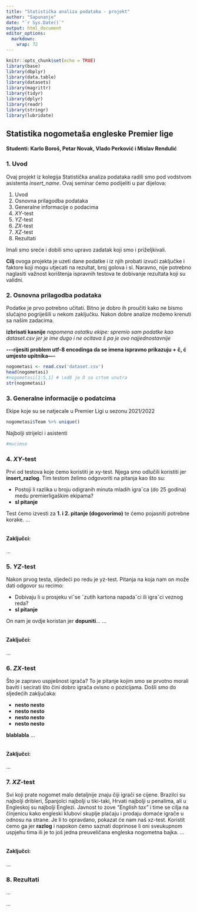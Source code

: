```yaml
---
title: "Statistička analiza podataka - projekt"
author: "Sapunanje"
date: "`r Sys.Date()`"
output: html_document
editor_options: 
  markdown: 
    wrap: 72
---
```


```r
knitr::opts_chunk$set(echo = TRUE)
library(base)
library(dbplyr)
library(data.table)
library(datasets)
library(magrittr)
library(tidyr)
library(dplyr)
library(readr)
library(stringr)
library(lubridate)
```

## **Statistika nogometaša engleske Premier lige**

#### Studenti: Karlo Boroš, Petar Novak, Vlado Perković i Mislav Rendulić

### **1. Uvod**

Ovaj projekt iz kolegija Statistička analiza podataka radili smo pod
vodstvom asistenta *insert_name*. Ovaj seminar ćemo podijeliti u par
dijelova:

1.  Uvod
2.  Osnovna prilagodba podataka
3.  Generalne informacije o podacima
4.  *XY*-test
5.  *YZ*-test
6.  *ZX*-test
7.  *XZ*-test
8.  Rezultati

Imali smo sreće i dobili smo upravo zadatak koji smo i priželjkivali.

**Cilj** ovoga projekta je uzeti dane podatke i iz njih probati izvući
zaključke i faktore koji mogu utjecati na rezultat, broj golova i sl.
Naravno, nije potrebno naglasiti važnost korištenja ispravnih testova te
dobivanje rezultata koji su validni.

### **2. Osnovna prilagodba podataka**

Podatke je prvo potrebno učitati. Bitno je dobro ih proučiti kako ne
bismo slučajno pogriješili u nekom zaključku. Nakon dobre analize možemo
krenuti sa našim zadacima.

**izbrisati kasnije** *napomena ostatku ekipe: spremio sam podatke kao
dataset.csv jer je ime dugo i ne ocitava š pa je ovo najjednostavnije*

**\-\--rijesiti problem utf-8 encodinga da se imena ispravno prikazuju +
č, ć umjesto upitnika----**

```r
nogometasi <- read.csv('dataset.csv')
head(nogometasi)
#nogometasi[1:5,1] # \xd8 je O sa crtom unutra
str(nogometasi)
```

### **3. Generalne informacije o podatcima**

Ekipe koje su se natjecale u Premier Ligi u sezonu 2021/2022

```r
nogometasi$Team %>% unique()
```

Najbolji strijelci i asistenti

```r
#mucimse
```

### **4. *XY*-test**

Prvi od testova koje ćemo koristiti je xy-test. Njega smo odlučili
koristiti jer **insert_razlog**. Tim testom želimo odgovoriti na pitanja
kao što su:

-   Postoji li razlika u broju odigranih minuta mladih igraˇca (do 25
    godina) medu premierligaškim ekipama?
-   **sl pitanje**

Test ćemo izvesti za **1. i 2. pitanje (dogovorimo)** te ćemo pojasniti
potrebne korake. ...

```r

```

#### **Zaključci:**

...

### **5. *YZ*-test**

Nakon prvog testa, sljedeći po redu je yz-test. Pitanja na koja nam on
može dati odgovor su recimo:

-   Dobivaju li u prosjeku viˇse ˇzutih kartona napadaˇci ili igraˇci
    veznog reda?
-   **sl pitanje**

On nam je ovdje koristan jer **dopuniti**... ...

```r

```

#### **Zaključci:**

...

### **6. *ZX*-test**

Što je zapravo uspješnost igrača? To je pitanje kojim smo se prvotno
morali baviti i secirati što čini dobro igrača ovisno o pozicijama.
Došli smo do sljedećih zaključaka:

-   **nesto nesto**
-   **nesto nesto**
-   **nesto nesto**
-   **nesto nesto**

**blablabla** ...

```r

```

#### **Zaključci:**

...

### **7. *XZ*-test**

Svi koji prate nogomet malo detaljnije znaju čiji igrači se cijene.
Brazilci su najbolji dribleri, Španjolci najbolji u tiki-taki, Hrvati
najbolji u penalima, ali u Engleskoj su najbolji Englezi. Javnost to
zove *"English tax"* i time se cilja na činjenicu kako engleski klubovi
skuplje plaćaju i prodaju domaće igrače u odnosu na strane. Je li to
opravdano, pokazat će nam naš xz-test. Koristit ćemo ga jer **razlog** i
napokon ćemo saznati doprinose li oni sveukupnom uspjehu tima ili je to
još jedna preuveličana engleska nogometna bajka. ...

```r

```

#### **Zaključci:**

...

### **8. Rezultati**

...

...
